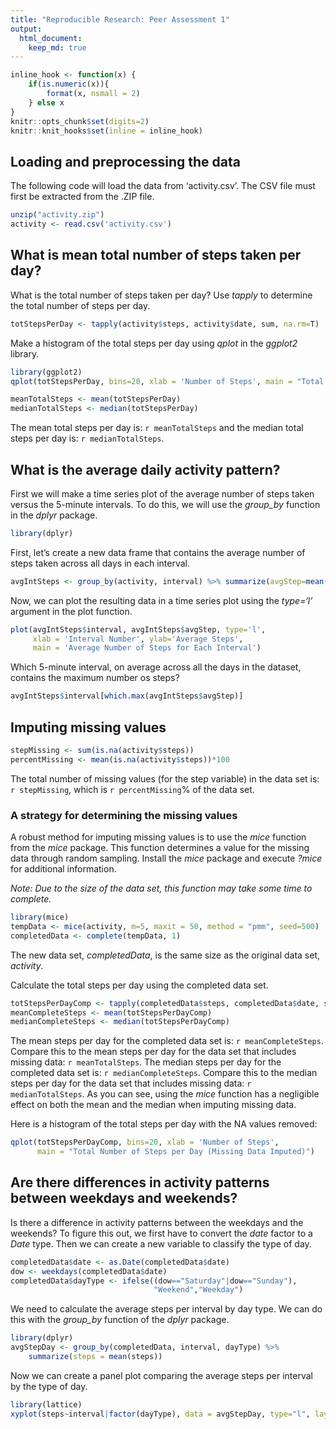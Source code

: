 ```yaml
---
title: "Reproducible Research: Peer Assessment 1"
output: 
  html_document:
    keep_md: true
---
```

```r
inline_hook <- function(x) {
    if(is.numeric(x)){
        format(x, nsmall = 2)
    } else x
}
knitr::opts_chunk$set(digits=2)
knitr::knit_hooks$set(inline = inline_hook)
```

## Loading and preprocessing the data
The following code will load the data from 'activity.csv'. The CSV file must
first be extracted from the .ZIP file. 

```r
unzip("activity.zip")
activity <- read.csv('activity.csv')
```


## What is mean total number of steps taken per day?
What is the total number of steps taken per day? Use _tapply_ to determine the
total number of steps per day.

```r
totStepsPerDay <- tapply(activity$steps, activity$date, sum, na.rm=T)
```

Make a histogram of the total steps per day using _qplot_ in the _ggplot2_ 
library.

```r
library(ggplot2)
qplot(totStepsPerDay, bins=20, xlab = 'Number of Steps', main = "Total Number of Steps per Day")
```

```r
meanTotalSteps <- mean(totStepsPerDay)
medianTotalSteps <- median(totStepsPerDay)
```

The mean total steps per day is: `r meanTotalSteps` and the median total steps
per day is: `r medianTotalSteps`.


## What is the average daily activity pattern?
First we will make a time series plot of the average number of steps taken versus
the 5-minute intervals. To do this, we will use the *group_by* function in the
*dplyr* package. 

```r
library(dplyr)
```

First, let's create a new data frame that contains the average number of steps 
taken across all days in each interval.

```r
avgIntSteps <- group_by(activity, interval) %>% summarize(avgStep=mean(steps, na.rm=T))
```

Now, we can plot the resulting data in a time series plot using the _type='l'_ 
argument in the plot function.
```r
plot(avgIntSteps$interval, avgIntSteps$avgStep, type='l',
     xlab = 'Interval Number', ylab='Average Steps', 
     main = 'Average Number of Steps for Each Interval')
```

Which 5-minute interval, on average across all the days in the dataset, contains
the maximum number os steps?
```r
avgIntSteps$interval[which.max(avgIntSteps$avgStep)]
```


## Imputing missing values
```r
stepMissing <- sum(is.na(activity$steps))
percentMissing <- mean(is.na(activity$steps))*100
```

The total number of missing values (for the step variable) in the data set is:
`r stepMissing`, which is `r percentMissing`% of the data set.

### A strategy for determining the missing values
A robust method for imputing missing values is to use the _mice_ function from
the _mice_ package. This function determines a value for the missing data through
random sampling. Install the _mice_ package and execute _?mice_ for 
additional information. 

_Note: Due to the size of the data set, this function may take some time to complete._

```r
library(mice)
tempData <- mice(activity, m=5, maxit = 50, method = "pmm", seed=500)
completedData <- complete(tempData, 1)
```

The new data set, _completedData_, is the same size as the original data set, 
_activity_.

Calculate the total steps per day using the completed data set.
```r
totStepsPerDayComp <- tapply(completedData$steps, completedData$date, sum)
meanCompleteSteps <- mean(totStepsPerDayComp)
medianCompleteSteps <- median(totStepsPerDayComp)
```

The mean steps per day for the completed data set is: `r meanCompleteSteps`. 
Compare this to the mean steps per day for the data set that includes missing
data: `r meanTotalSteps`. The median steps per day for the completed data set is:
`r medianCompleteSteps`. Compare this to the median steps per day for the data
set that includes missing data: `r medianTotalSteps`. As you can see, using the 
_mice_ function has a negligible effect on both the mean and the median when
imputing missing data. 

Here is a histogram of the total steps per day with the NA values removed:

```r
qplot(totStepsPerDayComp, bins=20, xlab = 'Number of Steps', 
      main = "Total Number of Steps per Day (Missing Data Imputed)")
```


## Are there differences in activity patterns between weekdays and weekends?
Is there a difference in activity patterns between the weekdays and the 
weekends? To figure this out, we first have to convert the _date_ factor to a 
_Date_ type. Then we can create a new variable to classify the type of day.

```r
completedData$date <- as.Date(completedData$date)
dow <- weekdays(completedData$date)
completedData$dayType <- ifelse((dow=="Saturday"|dow=="Sunday"), 
                                "Weekend","Weekday")
```

We need to calculate the average steps per interval by day type. We can do this
with the *group_by* function of the _dplyr_ package. 

```r
library(dplyr)
avgStepDay <- group_by(completedData, interval, dayType) %>% 
    summarize(steps = mean(steps))
```

Now we can create a panel plot comparing the average steps per interval by the 
type of day.

```r
library(lattice)
xyplot(steps~interval|factor(dayType), data = avgStepDay, type="l", layout=c(1,2), ylab = "Average Steps", xlab = "Interval", main = "Average Steps per Interval by Day Type")
```
